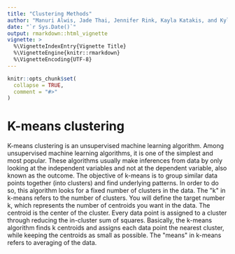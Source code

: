 ```yaml
---
title: "Clustering Methods"
author: "Manuri Alwis, Jade Thai, Jennifer Rink, Kayla Katakis, and Kylie Maeda"
date: "`r Sys.Date()`"
output: rmarkdown::html_vignette
vignette: >
  %\VignetteIndexEntry{Vignette Title}
  %\VignetteEngine{knitr::rmarkdown}
  %\VignetteEncoding{UTF-8}
---
```


```r
knitr::opts_chunk$set(
  collapse = TRUE,
  comment = "#>"
)
```

# **K-means clustering**

K-means clustering is an unsupervised machine learning algorithm. Among unsupervised machine learning algorithms, it is one of the simplest and most popular. These algorithms usually make inferences from data by only looking at the independent variables and not at the dependent variable, also known as the outcome. The objective of k-means is to group similar data points together (into clusters) and find underlying patterns. In order to do so, this algorithm looks for a fixed number of clusters in the data. The \"k\" in k-means refers to the number of clusters. You will define the target number k, which represents the number of centroids you want in the data. The centroid is the center of the cluster. Every data point is assigned to a cluster through reducing the in-cluster sum of squares. Basically, the k-means algorithm finds k centroids and assigns each data point the nearest cluster, while keeping the centroids as small as possible. The \"means\" in k-means refers to averaging of the data.
